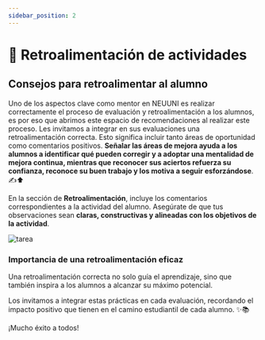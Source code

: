 ```yaml
---
sidebar_position: 2
---
```


# 💬 Retroalimentación de actividades

## Consejos para retroalimentar al alumno

Uno de los aspectos clave como mentor en NEUUNI es realizar correctamente el proceso de evaluación y retroalimentación a los 
alumnos, es por eso que abrimos este espacio de recomendaciones al realizar este proceso.
Les invitamos a integrar en sus evaluaciones una retroalimentación correcta. Esto 
significa incluir tanto áreas de oportunidad como comentarios positivos. **Señalar las áreas 
de mejora ayuda a los alumnos a identificar qué pueden corregir y a adoptar una 
mentalidad de mejora continua, mientras que reconocer sus aciertos refuerza su 
confianza, reconoce su buen trabajo y los motiva a seguir esforzándose**. ✍⬆

En la sección de **Retroalimentación**, incluye los comentarios correspondientes a la 
actividad del alumno. Asegúrate de que tus observaciones sean **claras, constructivas y 
alineadas con los objetivos de la actividad**. 

![tarea](./img/imagen70.jpg)

### Importancia de una retroalimentación eficaz

Una retroalimentación correcta no solo guía el aprendizaje, sino que también 
inspira a los alumnos a alcanzar su máximo potencial.

Los invitamos a integrar estas prácticas en cada evaluación, recordando el impacto positivo que tienen 
en el camino estudiantil de cada alumno. ✨📚

¡Mucho éxito a todos!